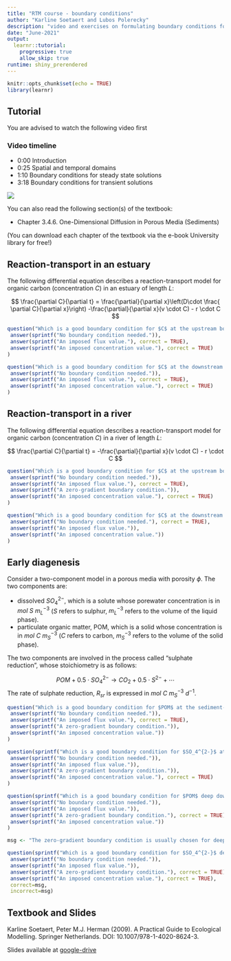 ```yaml
---
title: "RTM course - boundary conditions"
author: "Karline Soetaert and Lubos Polerecky"
description: "video and exercises on formulating boundary conditions for transport models"
date: "June-2021"
output: 
  learnr::tutorial:
    progressive: true
    allow_skip: true
runtime: shiny_prerendered
---
```


```r
knitr::opts_chunk$set(echo = TRUE)
library(learnr)
```

## Tutorial

You are advised to watch the following video first 

### Video timeline
* 0:00 Introduction
* 0:25 Spatial and temporal domains
* 1:10 Boundary conditions for steady state solutions
* 3:18 Boundary conditions for transient solutions

![](https://www.youtube.com/watch?v=ec3B41FXsjw&list=PLx8PHcDdmF-uD1Pr07TU9SzlhlGpfrxqn&index=13)

You can also read the following section(s) of the textbook:

* Chapter 3.4.6. One-Dimensional Diffusion in Porous Media (Sediments)

(You can download each chapter of the textbook via the e-book University library for free!)

## Reaction-transport in an estuary

The following differential equation describes a reaction-transport model for organic carbon (concentration $C$) in an estuary of length $L$:

$$
\frac{\partial C}{\partial t} = \frac{\partial}{\partial x}\left(D\cdot \frac{ \partial C}{\partial x}\right) -\frac{\partial}{\partial x}(v \cdot C)  - r \cdot C
$$

```r
question("Which is a good boundary condition for $C$ at the upstream boundary ($x=0$)?", type = "learnr_checkbox",
 answer(sprintf("No boundary condition needed.")),
 answer(sprintf("An imposed flux value."), correct = TRUE),
 answer(sprintf("An imposed concentration value."), correct = TRUE)
)  
```

```r
question("Which is a good boundary condition for $C$ at the downstream boundary ($x=L$)?", type = "learnr_checkbox",
 answer(sprintf("No boundary condition needed.")),
 answer(sprintf("An imposed flux value."), correct = TRUE),
 answer(sprintf("An imposed concentration value."), correct = TRUE)
)  
```

## Reaction-transport in a river

The following differential equation describes a reaction-transport model for organic carbon (concentration $C$) in a river of length $L$:

$$
\frac{\partial C}{\partial t} =  -\frac{\partial}{\partial x}(v \cdot C) - r \cdot C
$$

```r
question("Which is a good boundary condition for $C$ at the upstream boundary ($x=0$)? '", type = "learnr_checkbox",
 answer(sprintf("No boundary condition needed.")),
 answer(sprintf("An imposed flux value."), correct = TRUE),
 answer(sprintf("A zero-gradient boundary condition.")),
 answer(sprintf("An imposed concentration value."), correct = TRUE)
)  
```

```r
question("Which is a good boundary condition for $C$ at the downstream boundary ($x=L$)?", type = "learnr_checkbox",
 answer(sprintf("No boundary condition needed."), correct = TRUE),
 answer(sprintf("An imposed flux value.")),
 answer(sprintf("An imposed concentration value."))
)  
```

## Early diagenesis

Consider a two-component model in a porous media with porosity $\phi$. The two components are:

* dissolved $SO_4^{2-}$, which is a solute whose porewater concentration is in $mol~S~m^{-3}_L$ ($S$ refers to sulphur, $m^{-3}_L$ refers to the volume of the liquid phase).
* particulate organic matter, POM, which is a solid whose concentration is in $mol~C~m^{-3}_S$ ($C$ refers to carbon, $m^{-3}_S$ refers to the volume of the solid phase). 

The two components are involved in the process called "sulphate reduction", whose stoichiometry is as follows:

$$
POM + 0.5\cdot SO_4^{2-} \rightarrow CO_2 + 0.5\cdot S^{2-} + \cdots
$$
The rate of sulphate reduction, $R_{sr}$ is expressed in $mol~C~m^{-3}_S~d^{-1}$.

```r
question("Which is a good boundary condition for $POM$ at the sediment-water interface ($x=0$)? ", type = "learnr_checkbox",
 answer(sprintf("No boundary condition needed.")),
 answer(sprintf("An imposed flux value."), correct = TRUE),
 answer(sprintf("A zero-gradient boundary condition.")),
 answer(sprintf("An imposed concentration value."))
)  
```

```r
question(sprintf("Which is a good boundary condition for $SO_4^{2-}$ at the sediment-water interface ($x=0$)? "), type = "learnr_checkbox",
 answer(sprintf("No boundary condition needed.")),
 answer(sprintf("An imposed flux value.")),
 answer(sprintf("A zero-gradient boundary condition.")),
 answer(sprintf("An imposed concentration value."), correct = TRUE)
)  
```

```r
question(sprintf("Which is a good boundary condition for $POM$ deep down in the sediment ($x\\rightarrow \\infty$)?"), type = "learnr_checkbox",
 answer(sprintf("No boundary condition needed.")),
 answer(sprintf("An imposed flux value.")),
 answer(sprintf("A zero-gradient boundary condition."), correct = TRUE),
 answer(sprintf("An imposed concentration value."))
)  
```

```r
msg <- "The zero-gradient boundary condition is usually chosen for deep concentrations of solutes in diagenetic models. However, sometimes concentrations are imposed, e.g., if there has been a historic build-up of solutes at depth."

question(sprintf("Which is a good boundary condition for $SO_4^{2-}$ deep down in the sediment ($x\\rightarrow \\infty$)?"), type = "learnr_checkbox",
 answer(sprintf("No boundary condition needed.")),
 answer(sprintf("An imposed flux value.")),
 answer(sprintf("A zero-gradient boundary condition."), correct = TRUE),
 answer(sprintf("An imposed concentration value."), correct = TRUE),
 correct=msg,
 incorrect=msg)  

```

## Textbook and Slides

Karline Soetaert, Peter M.J. Herman (2009). A Practical Guide to Ecological Modelling. Springer Netherlands. DOI: 10.1007/978-1-4020-8624-3.

Slides available at <a href="https://drive.google.com/drive/folders/1Bys0-xzXLCpFpWhD-HrH6jDKOyl8iJMd" target="_blank">google-drive</a>